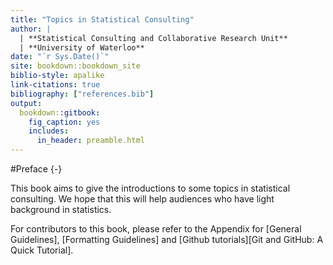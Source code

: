 ```yaml
---
title: "Topics in Statistical Consulting"
author: |
  | **Statistical Consulting and Collaborative Research Unit**
  | **University of Waterloo**
date: "`r Sys.Date()`"
site: bookdown::bookdown_site
biblio-style: apalike
link-citations: true
bibliography: ["references.bib"]
output: 
  bookdown::gitbook:
    fig_caption: yes
    includes:
      in_header: preamble.html
---
```


#Preface {-}

This book aims to give the introductions to some topics in statistical consulting. We hope that this will help audiences who have light background in statistics.

For contributors to this book, please refer to the Appendix for [General Guidelines], [Formatting Guidelines] and [Github tutorials][Git and GitHub: A Quick Tutorial].




